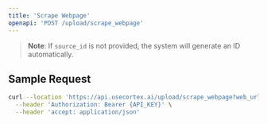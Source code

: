 ```yaml
---
title: 'Scrape Webpage'
openapi: 'POST /upload/scrape_webpage'
---
```


> **Note**: If `source_id` is not provided, the system will generate an ID automatically.

## Sample Request

```bash
curl --location 'https://api.usecortex.ai/upload/scrape_webpage?web_url={WEB_URL}&tenant_id={TENANT_ID}&sub_tenant_id={SUB_TENANT_ID}&source_id=custom_webpage_123' \
  --header 'Authorization: Bearer {API_KEY}' \
  --header 'accept: application/json'
```
